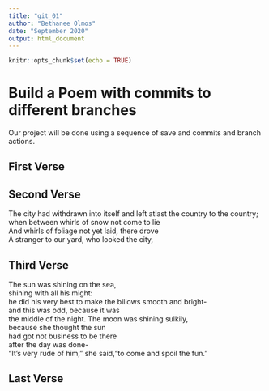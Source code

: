 ```yaml
---
title: "git_01"
author: "Bethanee Olmos"
date: "September 2020"
output: html_document
---
```


```r
knitr::opts_chunk$set(echo = TRUE)
```
# Build a Poem with commits to different branches
Our project will be done using a sequence of save and commits and branch actions.
<!-- Do not modify or change any text in "!--" bracketed areas such as this --- these are instructions to
you, if you change any of this the git program will notice it and compromise your git merging strategy !-->

## First Verse 
<!--Put the first five lines of a poem by Lewis Carrol in this section!-->

## Second Verse
<!--Put the first five lines of a poem by Robert Frost here!-->
The city had withdrawn into itself
and left atlast the country to the country;  
when between whirls of snow not come to lie  
And whirls of foliage not yet laid, there drove  
A stranger to our yard, who looked the city,  

## Third Verse
<!--Put the first two verses of The Walrus and the Carpenter here!-->
 The sun was shining on the sea,  
 shining with all his might:  
 he did his very best to make the billows smooth and bright-  
 and this was odd, because it was  
 the middle of the night.
 The moon was shining sulkily,  
 because she thought the sun  
 had got not business to be there  
 after the day was done-  
 "It's very rude of him," she said,"to come and spoil the fun."  

## Last Verse
<!--Put a short poem of your choice 8-20 lines,here!-->
